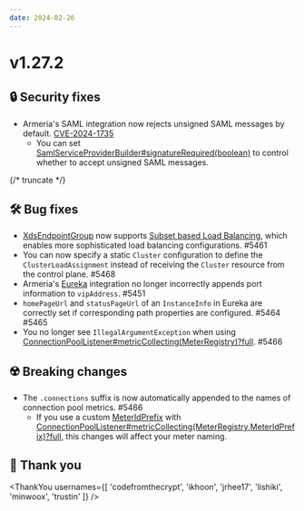 ```yaml
---
date: 2024-02-26
---
```


# v1.27.2

## 🔒 Security fixes

- Armeria's SAML integration now rejects unsigned SAML messages by default. [CVE-2024-1735](https://github.com/line/armeria/security/advisories/GHSA-4m6j-23p2-8c54)
  - You can set [SamlServiceProviderBuilder#signatureRequired(boolean)](type) to control whether to accept unsigned SAML messages.

{/* truncate */}

## 🛠️ Bug fixes

- [XdsEndpointGroup](type) now supports [Subset based Load Balancing](https://www.envoyproxy.io/docs/envoy/latest/intro/arch_overview/upstream/load_balancing/subsets),
  which enables more sophisticated load balancing configurations. #5461
- You can now specify a static `Cluster` configuration to define the `ClusterLoadAssignment` instead of receiving
  the `Cluster` resource from the control plane. #5468
- Armeria's [Eureka](https://github.com/Netflix/eureka) integration no longer incorrectly appends
  port information to `vipAddress`. #5451
- `homePageUrl` and `statusPageUrl` of an `InstanceInfo` in Eureka are correctly set if corresponding path properties are configured. #5464 #5465
- You no longer see `IllegalArgumentException` when using [ConnectionPoolListener#metricCollecting(MeterRegistry)?full](type). #5466

## ☢️ Breaking changes

- The `.connections` suffix is now automatically appended to the names of connection pool metrics. #5466
  - If you use a custom [MeterIdPrefix](type) with [ConnectionPoolListener#metricCollecting(MeterRegistry,MeterIdPrefix)?full](type), 
    this changes will affect your meter naming.

## 🙇 Thank you

<ThankYou usernames={[
  'codefromthecrypt',
  'ikhoon',
  'jrhee17',
  'lishiki',
  'minwoox',
  'trustin'
]} />
